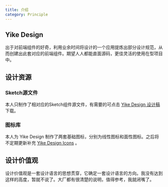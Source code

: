 ```yaml
---
title: 介绍
category: Principle
---
```


## Yike Design

出于对前端组件的好奇，利用业余时间将设计的一个应用提炼出部分设计规范，从而创建出此套对应的前端组件。期望人人都能直面源码，更佳灵活的使用在型项目中。

## 设计资源

### Sketch源文件

本人只制作了相对应的Sketch组件源文件，有需要的可点击 [Yike Design 设计稿](http://www.huohuo90.com/resource) 下载。

### 图标库

本人为 Yike Design 制作了两套基础图标，分别为线性图标和面性图标。之后将不定期更新补充 [Yike Design Icons](https://www.iconfont.cn/collections/detail?cid=44410) 。

## 设计价值观

设计价值观是一套设计语言的思想贯穿，它确定一套设计语言的方向。我没有达到这样的高度，暂就不说了。大厂都有很清楚的说明，值得参考，我就闭嘴了。
